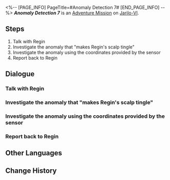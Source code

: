 <%-- [PAGE_INFO]
PageTitle=#Anomaly Detection 7#
[END_PAGE_INFO] --%>
{{Stub|Dialogue.}}
{{Mission Infobox
|id            = 8000187
|title         = 
|image         = <!--Mission Anomaly Detection 7.png-->
|type          = Adventure
|event_name    = 
|chapter       = 
|requirements  = 
* [[Trailblaze Mission]] ''[[The Past Will Return as an Avalanche]]'' completed
* [[Adventure Mission]] ''[[Anomaly Detection 6]]'' completed
* Reach [[Trailblaze Level]] 21
|summary       = <!--official mission summary from Fate's Atlas-->
|characters    = ???; Confused Kid; Contemplating Kid; Excited Kid; Exhilarated Kid; Regin; Regin (?); Serious Kid; Trailblazer
|startLocation = [[Jarilo-VI]] - [[Administrative District]]
|world         = Jarilo-VI
|area          = Administrative District
|prev          = Anomaly Detection 6
|next          = 
|exp           = 
|credits       = 5000
|stellarJade   = 
|other         = {{Card List|}}
}}
'''''Anomaly Detection 7''''' is an [[Adventure Mission]] on [[Jarilo-VI]].

==Steps==
# Talk with Regin
# Investigate the anomaly that "makes Regin's scalp tingle"
# Investigate the anomaly using the coordinates provided by the sensor
# Report back to Regin

<!--
==Gameplay Notes==

--><!--
==Trial Character==

-->
==Dialogue==
{{Stub Dialogue}}
===Talk with Regin===
{{Mission Description|type=adventure|location=Administrative District|Regin's sensor found something again! Head to the Goethe Hotel to learn about the details!}}
{{Dialogue Start}}
:{{tx}}
{{Dialogue End}}

===Investigate the anomaly that "makes Regin's scalp tingle"===
{{Mission Description|type=adventure|location=Rivet Town|update|This intuition that "makes Regin's scalp tingle"... It kinda feels different?}}
{{Dialogue Start}}
:{{tx}}
{{Dialogue End}}

===Investigate the anomaly using the coordinates provided by the sensor===
{{Mission Description|type=adventure|location=Boulder Town|update|Examine the anomaly at the site using the mysterious coordinates provided by the sensor.}}
{{Dialogue Start}}
:{{tx}}
{{Dialogue End}}

===Report back to Regin===
{{Mission Description|type=adventure|location=<!--to be added-->|update|This anomalous Trotter is different from the ones before. Regin is concerned that you might have gotten into an accident. Return to the Goethe Hotel and put each other's minds at ease!}}
{{Dialogue Start}}
:{{tx}}
{{Dialogue End}}

==Other Languages==
{{Other Languages
|en   = Anomaly Detection 7
|zhs  = 异常勘测•其七
|zht  = 異常勘測·其七
|ja   = 異常観測・7
|ko   = 이상 조사•7
|es   = Detección de anomalías&nbsp;VII
|fr   = Détection d'anomalie 7
|ru   = Обнаружение аномалии VII
|th   = ตรวจสอบความผิดปกติ 7
|vi   = Thăm Dò Bất Thường 7
|de   = Anomalieforschung (Teil 7)
|id   = Keanehan Terdeteksi 7
|pt   = Detecção de Anomalia 7
}}

==Change History==
{{Change History|1.2}}
